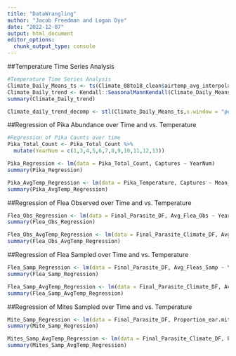 ```yaml
---
title: "DataWrangling"
author: "Jacob Freedman and Logan Dye"
date: "2022-12-07"
output: html_document
editor_options: 
  chunk_output_type: console
---
```


##Temperature Time Series Analysis

```r
#Temperature Time Series Analysis
Climate_Daily_Means_ts <- ts(Climate_08to18_clean$airtemp_avg_interpolated, start = c(2008,1), end = c(2018,365), frequency = 365)
Climate_Daily_trend <- Kendall::SeasonalMannKendall(Climate_Daily_Means_ts)
summary(Climate_Daily_trend)

Climate_daily_trend_decomp <- stl(Climate_Daily_Means_ts,s.window = "periodic")
```


##Regression of Pika Abundance over Time and vs. Temperature

```r
#Regression of Pika Counts over time
Pika_Total_Count <- Pika_Total_Count %>%
  mutate(YearNum = c(1,3,4,5,6,7,8,9,10,11,12,13))

Pika_Regression <- lm(data = Pika_Total_Count, Captures ~ YearNum)
summary(Pika_Regression)

Pika_AvgTemp_Regression <- lm(data = Pika_Temperature, Captures ~ Mean_Avg_Temp)
summary(Pika_AvgTemp_Regression)
```

##Regression of Flea Observed over Time and vs. Temperature

```r
Flea_Obs_Regression <- lm(data = Final_Parasite_DF, Avg_Flea_Obs ~ YearNum)
summary(Flea_Obs_Regression)

Flea_Obs_AvgTemp_Regression <- lm(data = Final_Parasite_Climate_DF, Avg_Flea_Obs ~ Mean_Avg_Temp)
summary(Flea_Obs_AvgTemp_Regression)
```

##Regression of Flea Sampled over Time and vs. Temperature

```r
Flea_Samp_Regression <- lm(data = Final_Parasite_DF, Avg_Fleas_Samp ~ YearNum)
summary(Flea_Samp_Regression)

Flea_Samp_AvgTemp_Regression <- lm(data = Final_Parasite_Climate_DF, Avg_Fleas_Samp ~ Mean_Avg_Temp)
summary(Flea_Samp_AvgTemp_Regression)
```

##Regression of Mites Sampled over Time and vs. Temperature 

```r
Mite_Samp_Regression <- lm(data = Final_Parasite_DF, Proportion_ear.mite_Samp ~ YearNum)
summary(Mite_Samp_Regression)

Mites_Samp_AvgTemp_Regression <- lm(data = Final_Parasite_Climate_DF, Proportion_ear.mite_Samp ~ Mean_Avg_Temp)
summary(Mites_Samp_AvgTemp_Regression)
```

